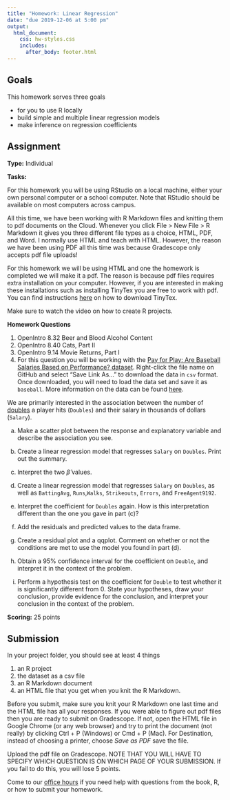 ```yaml
---
title: "Homework: Linear Regression"
date: "due 2019-12-06 at 5:00 pm"
output: 
  html_document:
    css: hw-styles.css 
    includes:
      after_body: footer.html
---
```


## Goals 

This homework serves three goals 

- for you to use R locally
- build simple and multiple linear regression models
- make inference on regression coefficients

## Assignment

__Type:__ Individual

__Tasks:__

For this homework you will be using RStudio on a local machine, either your own personal computer or a school computer. Note that RStudio should be available on most computers across campus. 

All this time, we have been working with R Markdown files and knitting them to pdf documents on the Cloud. Whenever you click File > New File > R Markdown it gives you three different file types as a choice, HTML, PDF, and Word. I normally use HTML and teach with HTML. However, the reason we have been using PDF all this time was because Gradescope only accepts pdf file uploads!

For this homework we will be using HTML and one the homework is completed we will make it a pdf. The reason is because pdf files requires extra installation on your computer. However, if you are interested in making these installations such as installing TinyTex you are free to work with pdf. You can find instructions [here](https://bookdown.org/yihui/rmarkdown/installation.html) on how to download TinyTex. 

Make sure to watch the video on how to create R projects.



__Homework Questions__


1. OpenIntro 8.32 Beer and Blood Alcohol Content
2. OpenIntro 8.40 Cats, Part II
3. OpenIntro 9.14 Movie Returns, Part I
4. For this question you will be working with the [Pay for Play: Are Baseball Salaries Based on Performance? dataset](). Right-click the file name on GitHub and select "Save Link As..." to download the data in `csv` format. Once downloaded, you will need to load the data set and save it as `baseball`. More information on the data can be found [here](http://jse.amstat.org/datasets/baseball.txt).

We are primarily interested in the association between the number of [doubles](https://en.wikipedia.org/wiki/Double_(baseball)) a player hits (`Doubles`) and their salary in thousands of dollars (`Salary`).

a. Make a scatter plot between the response and explanatory variable and describe the association you see.

b. Create a linear regression model that regresses `Salary` on `Doubles`. Print out the summary.

c. Interpret the two $\hat{\beta}$ values.

d. Create a linear regression model that regresses `Salary` on `Doubles`, as well as `BattingAvg`, `Runs`,`Walks`, `Strikeouts`, `Errors`, and `FreeAgent9192`.

e. Interpret the coefficient for `Doubles` again. How is this interpretation different than the one you gave in part (c)?

f. Add the residuals and predicted values to the data frame.

g. Create a residual plot and a qqplot. Comment on whether or not the conditions are met to use the model you found in part (d). 

h. Obtain a 95\% confidence interval for the coefficient on `Double`, and interpret it in the context of the problem.

i. Perform a hypothesis test on the coefficient for `Double` to test whether it is significantly different from 0. State your hypotheses, draw your conclusion, provide evidence for the conclusion, and interpret your conclusion in the context of the problem.

 


__Scoring:__ 25 points

## Submission

In your project folder, you should see at least 4 things 

1. an R project
2. the dataset as a csv file
3. an R Markdown document
4. an HTML file that you get when you knit the R Markdown. 

Before you submit, make sure you knit your R Markdown one last time and the HTML file has all your responses. If you were able to figure out pdf files then you are ready to submit on Gradescope. If not, open the HTML file in Google Chrome (or any web browser) and try to print the document (not really) by clicking Ctrl + P (Windows) or Cmd + P (Mac). For Destination, instead of choosing a printer, choose _Save as PDF_ save the file. 

Upload the pdf file on Gradescope. NOTE THAT YOU WILL HAVE TO SPECIFY WHICH QUESTION IS ON WHICH PAGE OF YOUR SUBMISSION. If you fail to do this, you will lose 5 points. 

Come to our [office hours](https://mdogucu.ics.uci.edu/teaching/stats67-fa19/office.html) if you need help with questions from the book, R, or how to submit your homework.  

<br>
<br>
<br>